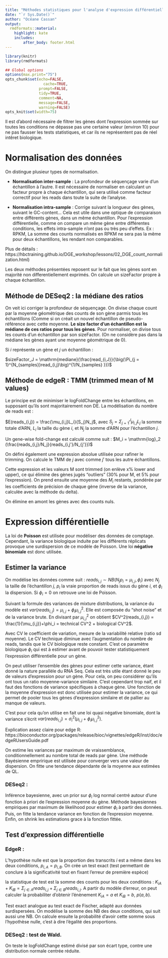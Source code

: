 ```yaml
---
title: "Méthodes statistiques pour l'analyse d'expression différentielle RNA-Seq"
date: "`r Sys.Date()`"
author: "Océane Cassan"
output:
  rmdformats::material:
    highlight: kate
    includes:
        after_body: footer.html
---
```



```r
library(knitr)
library(rmdformats)

## Global options
options(max.print="75")
opts_chunk$set(echo=FALSE,
	             cache=TRUE,
               prompt=FALSE,
               tidy=TRUE,
               comment=NA,
               message=FALSE,
               warning=FALSE)
opts_knit$set(width=75)
```



Il est d'abord nécessaire de filtrer les gènes dont l'expression sommée sur toutes les conditions ne dépasse pas une certaine valeur (environ 10) pour ne pas fausser les tests statistiques, et car ils ne représentent pas de réel intêret biologique.

# Normalisation des données

On distingue plusieur types de normalisation.

- **Normalisation inter-sample** : La profondeur de séquençage varie d'un échantillon à l'autre. Il est nécessaire de normaliser en calculant un facteur propre à chaque échantillon, qui sera utilisé comme facteur correctif pour les reads dans toute la suite de l'analyse.

- **Normalisation intra-sample** : Corrige suivant la longueur des gènes, suivant le GC-content... Cela est utile dans une optique de comparaison entre différents gènes, dans un même échantillon. Pour l'expression différentielle, comme on compare un même gène entre différentes conditions, les effets intra-sample n'ont pas ou très peu d'effets. Ex : RPKM, La somme des counts normalisés en RPKM ne sera pas la même pour deux échantillons, les rendant non comparables.


Plus de détails : https://hbctraining.github.io/DGE_workshop/lessons/02_DGE_count_normalization.html) 

Les deux méthodes présentées reposent sur le fait que les gènes sont en majorité non differentiellement exprimés. On calcule un sizeFactor propre à chaque échantillon.


## Méthode de DESeq2 : la médiane des ratios

On veit ici corriger la profondeur de séquençage. On divise chaque count par la moyenne géométrique des counts de son gène parmis tous les échantillons (Comme si on créait un nouvel échantillon de pseudo-référence avec cette moyenne. **Le size factor d'un échantillon est la médiane de ces ratios pour tous les gènes**. Pour normaliser, on divise tous les counts d'un échantillon par son sizeFactor. (On ne considère pas dans la médiane les gènes ayant une moyenne géométrique de 0).

Si $i$ représente un gène et $j$ un échantillon :

$sizeFactor_J = \mathrm{mediane}(\frac{read_{i,J}}{\big(\Pi_{j = 1}^{N_{samples}}read_{i,j}\big)^{1/N_{samples} }})$ 

## Méthode de edgeR : TMM (trimmed mean of M values)

Le principe est de minimiser le logFoldChange entre les échantillons, en supposant qu'ils sont majoritairement non DE. La modélisation du nombre de reads est : 

$E(reads_{i,j}) = \frac{\mu_{i,j}L_i}{S_j}N_j$, avec $S_j = \Sigma_{j=1}^J\mu_{i,j}L_j$ la somme totale d'ARN, $L_i$ la taille du gène $i$, et $N_j$ la somme d'ARN pour l'échantillon $j$.

Un gene-wise fold-change est calculé comme suit : $M_i = \mathrm{log}_2 (\frac{reads_{i,j}/N_j}{reads_{i,j'}/N_{j'}})$

On défini également une expression absolue utilisée pour rafiner le trimming.
On calcule le TMM de $j$ avec comme $j'$ tous les autre échantillons.

Cette expression et les valeurs M sont trimmed (on enlève x% lower and upper), ce qui élimine des gènes jugés "outliers" (30\% pour M, et 5\% pour l'expression). On prend ensuite une moyenne des $M_i$ restants, pondérée par les coefficients de précision de chaque gène (inverse de la variance, calculée avec la méthode du delta).

On élimine en amont les gènes avec des counts nuls.

# Expression différentielle

La loi de **Poisson** est utilisée pour modéliser des données de comptage.
Cependant, la variance biologique induite par les différents réplicats provoque une surdispersion de ce modèle de Poisson. Une loi **négative binomiale** est donc utilisée.

## Estimer la variance

On modélise les données comme suit : $reads_{i,j} \sim  NB(N_jp_i = \mu_{i,j}, \phi_i)$ avec $N_j$ la taille de l'échantillon $j$, $p_i$ la vraie proportion de reads issus du gène $i$, et $\phi_i$ la dispersion. Si $\phi_i = 0$ on retrouve une loi de Poisson.


Suivant la formule des variances de mixture distributions, la variance du modèle est $var(reads_{i,j}) = \mu_{i,j}+\phi_i\mu_{i,j}^2$. Elle est composée du "shot noise" et de la variance brute. En divisant par $\mu_{i,j}^2$ on obtient $CV^2(reads_{i,j}) = \frac{1}{\mu_{i,j}}+\phi_i =  technical CV^2 +  biological CV^2$. 

Avec CV le coefficient de variation, mesure de la variabilité relative (ratio sd moyenne). Le CV technique diminue avec l'augmentation du nombre de reads, tandis que le CV biologique reste constant. C'est ce paramètre biologique $\phi_i$ qui est à estimer avant de pouvoir tester statistiquement l'expression différentielle pour un gène.


On peut utiliser l'ensemble des gènes pour estimer cette variance, étant donné la nature parallèle du RNA Seq. Cela est très utile étant donné le peu de valeurs d'expression pour un gène. Pour cela, on peu considérer qu'ils ont tous un ratio moyenne-variance similaire. C'est cependant trop naif, et il faut des fonctions de variance spécifiques à chaque gène. Une fonction de la moyenne d'expression est donc utilisée pour estimer la variance, ce qui permet de pooler tous les gènes d'expression similaire et de pallier au manque de valeurs.

C'est pour cela qu'on utilise en fait une loi quasi négative binomiale, dont la variance s'écrit $var(reads_{i,j}) = \sigma_i^2(\mu_{i,j}+\phi_i\mu_{i,j}^2)$.

Explication assez claire pour edge R: https://bioconductor.org/packages/release/bioc/vignettes/edgeR/inst/doc/edgeRUsersGuide.pdf


On estime les variances par maximum de vraissemblance, conditionnellement au nombre total de reads par gène.
Une méthode Bayésienne empririque est utilisée pour converger vers une valeur de dispersion.
On fitte une tendance dépendante de la moyenne aux estimées de QL.


### DESeq2 : 

Inférence bayesienne, avec un prior sur $\phi_i$ log normal centré autour d'une fonction à priori de l'expression moyenne du gène. 
Méthode bayesiennes empiriques par maximum de likelihood pour estimer $\phi_i$ à partir des données. Puis, on fitte la tendance variance en fonction de l'expression moyenne. Enfin, on shrink les estimations grace à la fonction fittée.


## Test d'expression différentielle

### EdgeR : 
L'hypothèse nulle est que la proportion des transcrits $i$ est a même dans les deux conditions, $p_{i,A} = p_{i,B}$.
On crée un test exact (test permettant de conclure à la significativité tout en fixant l'erreur de première espèce)

la statistique de test est la somme des counts pour les deux conditions : $K_{iA} + K_{iB} = \Sigma_{j \in A} reads_{i,j} + \Sigma_{j \in B} reads_{i,j}$. A partir du modèle d'erreur, on peut calculer la probabiliter d'obtenir l'énènement $K_{iA} = a$ et $K_{iB} = b$, $p(a,b)$.


Test exact analogue au test exact de Fischer, adapté aux données surdispersées.
On modélise la somme des NB des deux conditions, qui suit aussi une NB. On calcule ensuite la probabilité d'avoir cette somme sous l'hypothèse nulle, c'est à dire l'égalité des proportions.


### DESeq2 : test de Wald.

On teste le logFoldChange estimé divisé par son écart type, contre une distribution normale centrée réduite.

